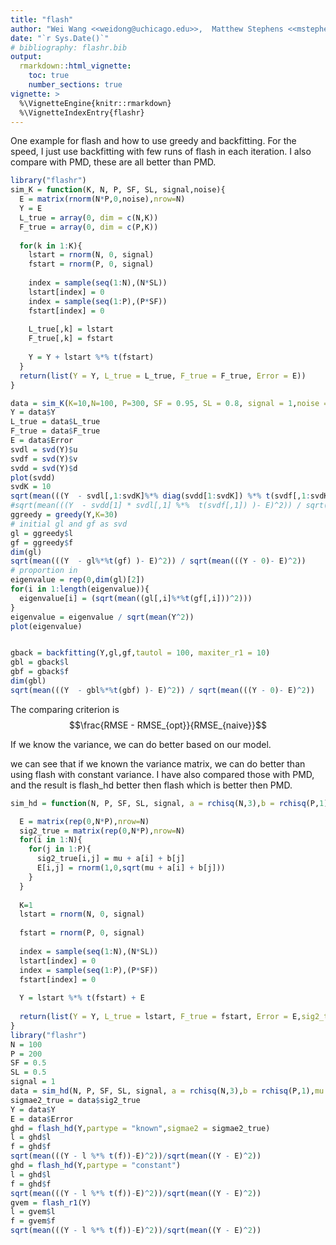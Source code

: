 ```yaml
---
title: "flash"
author: "Wei Wang <<weidong@uchicago.edu>>,  Matthew Stephens <<mstephens@uchicago.edu>> "
date: "`r Sys.Date()`"
# bibliography: flashr.bib
output:
  rmarkdown::html_vignette:
    toc: true
    number_sections: true
vignette: >
  %\VignetteEngine{knitr::rmarkdown}
  %\VignetteIndexEntry{flashr}
---
```


One example for flash and how to use greedy and backfitting. For the speed, I just use backfitting with few runs of flash in each iteration. I also compare with PMD, these are all better than PMD.

```r
library("flashr")
sim_K = function(K, N, P, SF, SL, signal,noise){
  E = matrix(rnorm(N*P,0,noise),nrow=N)
  Y = E
  L_true = array(0, dim = c(N,K))
  F_true = array(0, dim = c(P,K))
  
  for(k in 1:K){
    lstart = rnorm(N, 0, signal)
    fstart = rnorm(P, 0, signal)
    
    index = sample(seq(1:N),(N*SL))
    lstart[index] = 0
    index = sample(seq(1:P),(P*SF))
    fstart[index] = 0
    
    L_true[,k] = lstart
    F_true[,k] = fstart
    
    Y = Y + lstart %*% t(fstart)
  }
  return(list(Y = Y, L_true = L_true, F_true = F_true, Error = E))
}

data = sim_K(K=10,N=100, P=300, SF = 0.95, SL = 0.8, signal = 1,noise = 1)
Y = data$Y
L_true = data$L_true
F_true = data$F_true
E = data$Error
svdl = svd(Y)$u
svdf = svd(Y)$v
svdd = svd(Y)$d
plot(svdd)
svdK = 10
sqrt(mean(((Y  - svdl[,1:svdK]%*% diag(svdd[1:svdK]) %*% t(svdf[,1:svdK]) )- E)^2)) / sqrt(mean(((Y - 0)- E)^2))
#sqrt(mean(((Y  - svdd[1] * svdl[,1] %*%  t(svdf[,1]) )- E)^2)) / sqrt(mean(((Y - 0)- E)^2))
ggreedy = greedy(Y,K=30)
# initial gl and gf as svd
gl = ggreedy$l
gf = ggreedy$f
dim(gl)
sqrt(mean(((Y  - gl%*%t(gf) )- E)^2)) / sqrt(mean(((Y - 0)- E)^2))
# proportion in 
eigenvalue = rep(0,dim(gl)[2])
for(i in 1:length(eigenvalue)){
  eigenvalue[i] = (sqrt(mean((gl[,i]%*%t(gf[,i]))^2)))
}
eigenvalue = eigenvalue / sqrt(mean(Y^2))
plot(eigenvalue)


gback = backfitting(Y,gl,gf,tautol = 100, maxiter_r1 = 10)
gbl = gback$l
gbf = gback$f
dim(gbl)
sqrt(mean(((Y  - gbl%*%t(gbf) )- E)^2)) / sqrt(mean(((Y - 0)- E)^2))
```

The comparing criterion is 
$$\frac{RMSE - RMSE_{opt}}{RMSE_{naive}}$$

If we know the variance, we can do better based on our model.

we can see that if we known the variance matrix, we can do better than using flash with constant variance. I have also compared those with PMD, and the result is flash_hd better then flash which is better then PMD.

```r
sim_hd = function(N, P, SF, SL, signal, a = rchisq(N,3),b = rchisq(P,1),mu = 0){

  E = matrix(rep(0,N*P),nrow=N)
  sig2_true = matrix(rep(0,N*P),nrow=N)
  for(i in 1:N){
    for(j in 1:P){
      sig2_true[i,j] = mu + a[i] + b[j]
      E[i,j] = rnorm(1,0,sqrt(mu + a[i] + b[j]))
    }
  }
  
  K=1
  lstart = rnorm(N, 0, signal)
  
  fstart = rnorm(P, 0, signal)
  
  index = sample(seq(1:N),(N*SL))
  lstart[index] = 0
  index = sample(seq(1:P),(P*SF))
  fstart[index] = 0
  
  Y = lstart %*% t(fstart) + E
  
  return(list(Y = Y, L_true = lstart, F_true = fstart, Error = E,sig2_true = sig2_true))
}
library("flashr")
N = 100
P = 200
SF = 0.5
SL = 0.5
signal = 1
data = sim_hd(N, P, SF, SL, signal, a = rchisq(N,3),b = rchisq(P,1),mu = 0)
sigmae2_true = data$sig2_true
Y = data$Y
E = data$Error
ghd = flash_hd(Y,partype = "known",sigmae2 = sigmae2_true)
l = ghd$l
f = ghd$f
sqrt(mean(((Y - l %*% t(f))-E)^2))/sqrt(mean((Y - E)^2))
ghd = flash_hd(Y,partype = "constant")
l = ghd$l
f = ghd$f
sqrt(mean(((Y - l %*% t(f))-E)^2))/sqrt(mean((Y - E)^2))
gvem = flash_r1(Y)
l = gvem$l
f = gvem$f
sqrt(mean(((Y - l %*% t(f))-E)^2))/sqrt(mean((Y - E)^2))
```
